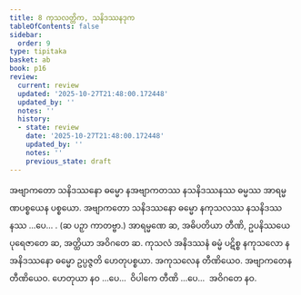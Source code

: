 ```yaml
---
title: 8 ကုသလတ္တိက, သနိဒဿနဒုက
tableOfContents: false
sidebar:
  order: 9
type: tipitaka
basket: ab
book: p16
review:
  current: review
  updated: '2025-10-27T21:48:00.172448'
  updated_by: ''
  notes: ''
  history:
  - state: review
    date: '2025-10-27T21:48:00.172448'
    updated_by: ''
    notes: ''
    previous_state: draft
---
```



<ReviewStatus review={frontmatter.review} showDetails={true} />

<HypothesisAnnotation frontmatter={frontmatter} />

<DynamicBreadcrumb />

<Division number="18" book="p16" e="ch" v="40" p="252">

<Paragraph number="50" book="p16">
အဗျာကတော သနိဒဿနော ဓမ္မော နအဗျာကတဿ နသနိဒဿနဿ ဓမ္မဿ အာရမ္မဏပစ္စယေန ပစ္စယော. အဗျာကတော သနိဒဿနော ဓမ္မော နကုသလဿ နသနိဒဿနဿ …ပေ… . (ဆ ပဉှာ ကာတဗ္ဗာ.) အာရမ္မဏေ ဆ, အဓိပတိယာ တီဏိ, ဥပနိဿယေ ပုရေဇာတေ ဆ, အတ္ထိယာ အဝိဂတေ ဆ.
</Paragraph>

<Paragraph number="51" book="p16">
ကုသလံ အနိဒဿနံ ဓမ္မံ ပဋိစ္စ နကုသလော နအနိဒဿနော ဓမ္မော ဥပ္ပဇ္ဇတိ ဟေတုပစ္စယာ. အကုသလေန တီဏိယေဝ. အဗျာကတေန တီဏိယေဝ. ဟေတုယာ နဝ …ပေ…  ဝိပါကေ တီဏိ …ပေ…  အဝိဂတေ နဝ.
</Paragraph>
</Division>